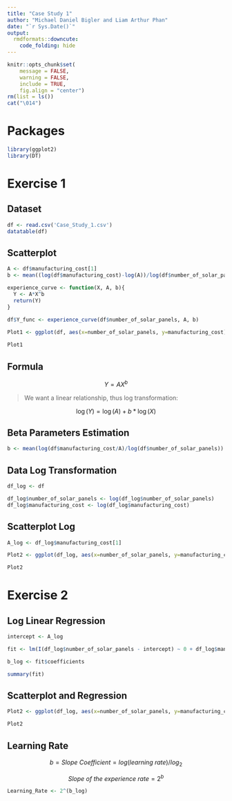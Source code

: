 ```yaml
---
title: "Case Study 1"
author: "Michael Daniel Bigler and Liam Arthur Phan"
date: "`r Sys.Date()`"
output:
  rmdformats::downcute:
    code_folding: hide
---
```


```r

knitr::opts_chunk$set(
	message = FALSE,
	warning = FALSE,
	include = TRUE,
	fig.align = "center")
rm(list = ls())
cat("\014")

```

# Packages

```r

library(ggplot2)
library(DT)

```

# Exercise 1

## Dataset

```r

df <- read.csv('Case_Study_1.csv')
datatable(df)

```

## Scatterplot

```r

A <- df$manufacturing_cost[1]
b <- mean((log(df$manufacturing_cost)-log(A))/log(df$number_of_solar_panels))

experience_curve <- function(X, A, b){
  Y <- A*X^b
  return(Y)
}

df$Y_func <- experience_curve(df$number_of_solar_panels, A, b)
  
Plot1 <- ggplot(df, aes(x=number_of_solar_panels, y=manufacturing_cost)) + geom_point(color="#32A287") + theme_minimal() + labs(title = "Experience Curve",subtitle = "Scatterplot", x="Solar Pannels", y="Manufacturing Cost", caption = "Case Study 1") + geom_line(aes(y=Y_func), colour="#F0C987", size=1)

Plot1

```

## Formula

$$
Y = AX^b
$$

> We want a linear relationship, thus log transformation:

$$
\log(Y) = \log(A) + b*\log(X)
$$

## Beta Parameters Estimation

```r

b <- mean(log(df$manufacturing_cost/A)/log(df$number_of_solar_panels))

```

## Data Log Transformation

```r

df_log <- df

df_log$number_of_solar_panels <- log(df_log$number_of_solar_panels)
df_log$manufacturing_cost <- log(df_log$manufacturing_cost)

```

## Scatterplot Log

```r

A_log <- df_log$manufacturing_cost[1]

Plot2 <- ggplot(df_log, aes(x=number_of_solar_panels, y=manufacturing_cost)) + geom_point(color="#32A287") + theme_minimal() + labs(title = "Experience Curve - Log Data",subtitle = "Scatterplot", x="log(Number of Solar Pannels)", y="log(Manufacturing Cost)", caption = "Case Study 1")

Plot2

```

# Exercise 2

## Log Linear Regression

```r

intercept <- A_log

fit <- lm(I(df_log$number_of_solar_panels - intercept) ~ 0 + df_log$manufacturing_cost, df_log)

b_log <- fit$coefficients

summary(fit)


```

## Scatterplot and Regression

```r

Plot2 <- ggplot(df_log, aes(x=number_of_solar_panels, y=manufacturing_cost)) + geom_point(color="#32A287") + theme_minimal() + labs(title = "Experience Curve - Log Data",subtitle = "Scatterplot", x="log(Number of Solar Pannels)", y="log(Manufacturing Cost)", caption = "Case Study 1") + geom_abline(intercept = intercept, slope = b_log, color="#F0C987", size=1) 

Plot2

```

## Learning Rate

$$
b = Slope \: Coefficient = log(learning\: rate)/log_2 
$$

$$
Slope \: of \: the \: experience \: rate = 2^b
$$

```r


Learning_Rate <- 2^(b_log)


```
